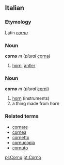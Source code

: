 ==Italian==
===Etymology===
Latin ''[[cornu]]''
===Noun===
'''corno''' ''m'' (''plural'' [[corna]])

# [[horn]], [[antler]]

===Noun===
'''corno''' ''m'' (''plural'' [[corni]])

# [[horn]] (instruments)
# a thing made from horn

===Related terms===
*[[cornare]]
*[[cornea]]
*[[cornetto]]
*[[cornucopia]]
*[[cornuto]]

[[pl:Corno]]
[[pt:Corno]]